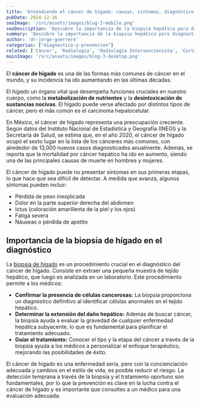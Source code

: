 ```yaml
---
title: 'Entendiendo el cáncer de hígado: causas, síntomas, diagnóstico y prevención'
pubDate: 2024-12-16
seoImage: '/src/assets/images/blog-3-mobile.png'
seoDescription: 'Descubre la importancia de la biopsia hepática para diagnosticar el cáncer de hígado, una enfermedad en aumento en México. Conoce sus síntomas y tratamiento'
summary: 'Descubre la importancia de la biopsia hepática para diagnosticar el cáncer de hígado, una enfermedad en aumento en México. Conoce sus síntomas y tratamiento'
author: 'dr-jorge-guerrero'
categorias: ["diagnostico-y-prevencion"]
related: ['Cáncer', 'Radiología', 'Radiología Intervencionista', 'Corta estancia', 'Ultrasonido', 'Ecografía', 'Medicina', 'Salud', 'Diagnóstico']
mainImage: '/src/assets/images/blog-3-desktop.png'
---
```


El **cáncer de hígado** es una de las formas más comunes de cáncer en el mundo, y su incidencia ha ido aumentando en las últimas décadas.

El *hígado* un órgano vital que desempeña funciones cruciales en nuestro cuerpo, como la **metabolización de nutrientes** y la **desintoxicación de sustancias nocivas**. El hígado puede verse afectado por distintos tipos de cáncer, pero el más común es el carcinoma hepatocelular.

En México, el cáncer de hígado representa una preocupación creciente. Según datos del Instituto Nacional de Estadística y Geografía (INEGI) y la Secretaría de Salud, se estima que, en el año 2020, el cáncer de hígado ocupó el sexto lugar en la lista de los cánceres más comunes, con alrededor de 13,000 nuevos casos diagnosticados anualmente. Además, se reporta que la mortalidad por cáncer hepático ha ido en aumento, siendo una de las principales causas de muerte en hombres y mujeres.

El cáncer de hígado puede no presentar síntomas en sus primeras etapas, lo que hace que sea difícil de detectar. A medida que avanza, algunos síntomas pueden incluir:

- Pérdida de peso inexplicada
- Dolor en la parte superior derecha del abdomen
- Ictus (coloración amarillenta de la piel y los ojos)
- Fatiga severa
- Náuseas o pérdida de apetito


## Importancia de la biopsia de hígado en el diagnóstico

La [biopsia de hígado](https://www.clinicaenlace.mx/biopsias/biopsia-de-higado) es un procedimiento crucial en el diagnóstico del cáncer de hígado. Consiste en extraer una pequeña muestra de tejido hepático, que luego es analizada en un laboratorio. Este procedimiento permite a los médicos:

- **Confirmar la presencia de células cancerosas:** La biopsia proporciona un diagnóstico definitivo al identificar células anormales en el tejido hepático.
- **Determinar la extensión del daño hepático:** Además de buscar cáncer, la biopsia ayuda a evaluar la gravedad de cualquier enfermedad hepática subyacente, lo que es fundamental para planificar el tratamiento adecuado.
- **Guiar el tratamiento:** Conocer el tipo y la etapa del cáncer a través de la biopsia ayuda a los médicos a personalizar el enfoque terapéutico, mejorando las posibilidades de éxito.

El cáncer de hígado es una enfermedad seria, pero con la concienciación adecuada y cambios en el estilo de vida, es posible reducir el riesgo. La detección temprana a través de la biopsia y el tratamiento oportuno son fundamentales, por lo que la prevención es clave en la lucha contra el cáncer de hígado y es importante que consultes a un médico para una evaluación adecuada.